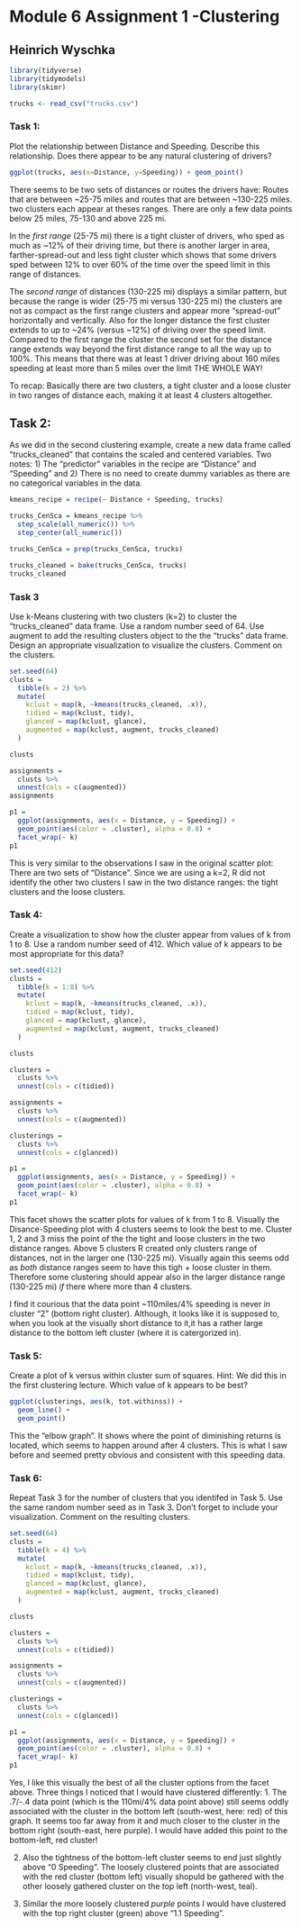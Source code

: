 # Module 6 Assignment 1 -Clustering

## Heinrich Wyschka

```{r setup, include=FALSE}
library(tidyverse)
library(tidymodels)
library(skimr)
```

```{r}
trucks <- read_csv("trucks.csv")
```


### Task 1: 
Plot the relationship between Distance and Speeding. Describe this relationship. Does there appear
to be any natural clustering of drivers?

```{r}
ggplot(trucks, aes(x=Distance, y=Speeding)) + geom_point()
```

There seems to be two sets of distances or routes the drivers have: Routes that are between ~25-75 miles and routes that are between ~130-225 miles. two clusters each appear at theses ranges. There are only a few data points below 25 miles, 75-130 and above 225 mi. 

In the *first range* (25-75 mi) there is a tight cluster of drivers, who sped as much as ~12% of their driving time, but there is another larger in area, farther-spread-out and less tight cluster which shows that some drivers sped between 12% to over 60% of the time over the speed limit in this range of distances.

The *second range* of distances (130-225 mi) displays a similar pattern, but because the range is wider (25-75 mi versus 130-225 mi) the clusters are not as compact as the first range clusters and appear more "spread-out" horizontally and vertically. Also for the longer distance the first cluster extends to up to ~24% (versus ~12%) of driving over the speed limit. Compared to the first range the cluster the second set for the distance range extends way beyond the first distance range to all the way up to 100%. This means that there was at least 1 driver driving about 160 miles speeding at least more than 5 miles over the limit THE WHOLE WAY!

To recap: Basically there are two clusters, a tight cluster and a loose cluster in two ranges of distance each, making it at least 4 clusters altogether. 

## Task 2: 
As we did in the second clustering example, create a new data frame called “trucks_cleaned” that
contains the scaled and centered variables. Two notes: 1) The “predictor” variables in the recipe are “Distance”
and “Speeding” and 2) There is no need to create dummy variables as there are no categorical variables in
the data.

```{r}
kmeans_recipe = recipe(~ Distance + Speeding, trucks) 

trucks_CenSca = kmeans_recipe %>% 
  step_scale(all_numeric()) %>%
  step_center(all_numeric()) 

trucks_CenSca = prep(trucks_CenSca, trucks)

trucks_cleaned = bake(trucks_CenSca, trucks)
trucks_cleaned
```


### Task 3 
Use k-Means clustering with two clusters (k=2) to cluster the “trucks_cleaned” data frame. Use a
random number seed of 64. Use augment to add the resulting clusters object to the the “trucks” data frame.
Design an appropriate visualization to visualize the clusters. Comment on the clusters.

```{r}
set.seed(64)
clusts = 
  tibble(k = 2) %>%
  mutate(
    kclust = map(k, ~kmeans(trucks_cleaned, .x)),
    tidied = map(kclust, tidy),
    glanced = map(kclust, glance),
    augmented = map(kclust, augment, trucks_cleaned)
  )

clusts
```

```{r}
assignments = 
  clusts %>% 
  unnest(cols = c(augmented))
assignments
```

```{r}
p1 = 
  ggplot(assignments, aes(x = Distance, y = Speeding)) +
  geom_point(aes(color = .cluster), alpha = 0.8) + 
  facet_wrap(~ k)
p1
```

This is very similar to the observations I saw in the original scatter plot: There are two sets of "Distance". Since we are using a k=2, R did not identify the other two clusters I saw in the two distance ranges: the tight clusters and the loose clusters.


### Task 4: 
Create a visualization to show how the cluster appear from values of k from 1 to 8. Use a random
number seed of 412. Which value of k appears to be most appropriate for this data?

```{r}
set.seed(412)
clusts = 
  tibble(k = 1:8) %>%
  mutate(
    kclust = map(k, ~kmeans(trucks_cleaned, .x)),
    tidied = map(kclust, tidy),
    glanced = map(kclust, glance),
    augmented = map(kclust, augment, trucks_cleaned)
  )

clusts
```

```{r}
clusters = 
  clusts %>%
  unnest(cols = c(tidied))

assignments = 
  clusts %>% 
  unnest(cols = c(augmented))

clusterings = 
  clusts %>%
  unnest(cols = c(glanced))
```

```{r}
p1 = 
  ggplot(assignments, aes(x = Distance, y = Speeding)) +
  geom_point(aes(color = .cluster), alpha = 0.8) + 
  facet_wrap(~ k)
p1
```


This facet shows the scatter plots for values of k from 1 to 8. Visually the Disance-Speeding plot with 4 clusters seems to look the best to me. Cluster 1, 2 and 3 miss the point of the the tight and loose clusters in the two distance ranges. Above 5 clusters R created only clusters range of distances, not in the larger one (130-225 mi). Visually again this seems odd as *both* distance ranges seem to have this tigh + loose cluster in them. Therefore some clustering should appear also in the larger distance range (130-225 mi) *if* there where more than 4 clusters.

I find it courious that the data point ~110miles/4% speeding is never in cluster "2" (bottom right cluster). Although, it looks like it is supposed to, when you look at the visually short distance to it,it has a rather large distance to the bottom left cluster (where it is catergorized in). 

### Task 5: 
Create a plot of k versus within cluster sum of squares. Hint: We did this in the first clustering
lecture. Which value of k appears to be best?


```{r}
ggplot(clusterings, aes(k, tot.withinss)) +
  geom_line() +
  geom_point()
```


This the "elbow graph". It shows where the point of diminishing returns is located, which seems to happen around after 4 clusters. This is what I saw before and seemed pretty obvious and consistent with this speeding data.


### Task 6: 
Repeat Task 3 for the number of clusters that you identifed in Task 5. Use the same random number
seed as in Task 3. Don’t forget to include your visualization. Comment on the resulting clusters.


```{r}
set.seed(64)
clusts = 
  tibble(k = 4) %>%
  mutate(
    kclust = map(k, ~kmeans(trucks_cleaned, .x)),
    tidied = map(kclust, tidy),
    glanced = map(kclust, glance),
    augmented = map(kclust, augment, trucks_cleaned)
  )

clusts
```


```{r}
clusters = 
  clusts %>%
  unnest(cols = c(tidied))

assignments = 
  clusts %>% 
  unnest(cols = c(augmented))

clusterings = 
  clusts %>%
  unnest(cols = c(glanced))
```

```{r}
p1 = 
  ggplot(assignments, aes(x = Distance, y = Speeding)) +
  geom_point(aes(color = .cluster), alpha = 0.8) + 
  facet_wrap(~ k)
p1
```


Yes, I like this visually the best of all the cluster options from the facet above. Three things I noticed that I would have clustered differently: 
1. The .7/-.4 data point (which is the 110mi/4% data point above) still seems oddly associated with the cluster in the bottom left (south-west, here: red) of this graph. It seems too far away from it and much closer to the cluster in the bottom right (south-east, here purple). I would have added this point to the bottom-left, red cluster!

2. Also the tightness of the bottom-left cluster seems to end just slightly above "0 Speeding". The loosely clustered points that are associated with the red cluster (bottom left) visually shopuld be gathered with the other loosely gathered cluster on the top left (north-west, teal). 

3. Similar the more loosely clustered *purple* points I would have clustered with the top right cluster (green) above "1.1 Speeding".  





















